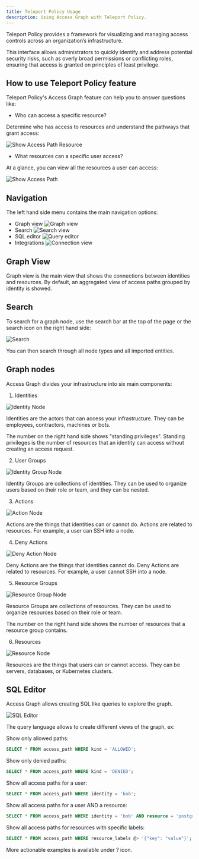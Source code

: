 ```yaml
---
title: Teleport Policy Usage
description: Using Access Graph with Teleport Policy.
---
```


Teleport Policy provides a framework for visualizing and managing access controls across an organization’s infrastructure. 

This interface allows administrators to quickly identify and address potential security risks, 
such as overly broad permissions or conflicting roles, ensuring that access is granted 
on principles of least privilege.

## How to use Teleport Policy feature

Teleport Policy's Access Graph feature can help you to answer questions like:

- Who can access a specific resource?

Determine who has access to resources and understand the pathways that grant access:

![Show Access Path Resource](../../../../img/access-graph/show-access-path-resource.gif)

- What resources can a specific user access?

At a glance, you can view all the resources a user can access:

![Show Access Path](../../../../img/access-graph/show-access-path.gif)

## Navigation

The left hand side menu contains the main navigation options:

- Graph view ![Graph view](../../../../img/access-graph/graph_view.png)
- Search ![Search view](../../../../img/access-graph/search_view.png)
- SQL editor ![Query editor](../../../../img/access-graph/query_view.png)
- Integrations ![Connection view](../../../../img/access-graph/connection_view.png)

## Graph View

Graph view is the main view that shows the connections between identities and resources.
By default, an aggregated view of access paths grouped by identity is showed.

## Search

To search for a graph node, use the search bar at the top of the page or the search icon on the right hand side:

![Search](../../../../img/access-graph/search.png)

You can then search through all node types and all imported entities.

## Graph nodes

Access Graph divides your infrastructure into six main components:

1. Identities

![Identity Node](../../../../img/access-graph/identity-node.png)

Identities are the actors that can access your infrastructure. They can be employees, contractors, machines or bots.

The number on the right hand side shows "standing privileges". Standing privileges is the number of 
resources that an identity can access without creating an access request.

2. User Groups

![Identity Group Node](../../../../img/access-graph/identity-group-node.png)

Identity Groups are collections of identities. They can be used to organize users
based on their role or team, and they can be nested.

3. Actions

![Action Node](../../../../img/access-graph/allow-action-node.png)

Actions are the things that identities can or cannot do. Actions are related to resources. 
For example, a user can SSH into a node.

4. Deny Actions

![Deny Action Node](../../../../img/access-graph/deny-action-node.png)

Deny Actions are the things that identities cannot do. Deny Actions are related to resources. 
For example, a user cannot SSH into a node.

5. Resource Groups

![Resource Group Node](../../../../img/access-graph/resource-group-node.png)

Resource Groups are collections of resources. They can be used to organize resources based on their role or team.

The number on the right hand side shows the number of resources that a resource group contains.

6. Resources

![Resource Node](../../../../img/access-graph/resource-node.png)

Resources are the things that users can or cannot access. They can be servers, databases, or Kubernetes clusters.

## SQL Editor

Access Graph allows creating SQL like queries to explore the graph.

![SQL Editor](../../../../img/access-graph/sql-editor.png)

The query language allows to create different views of the graph, ex:

Show only allowed paths:

```sql
SELECT * FROM access_path WHERE kind = 'ALLOWED';
```

Show only denied paths:
```sql
SELECT * FROM access_path WHERE kind = 'DENIED';
```

Show all access paths for a user:
```sql
SELECT * FROM access_path WHERE identity = 'bob';
```

Show all access paths for a user AND a resource:
```sql
SELECT * FROM access_path WHERE identity = 'bob' AND resource = 'postgres';
```

Show all access paths for resources with specific labels:
```sql
SELECT * FROM access_path WHERE resource_labels @> '{"key": "value"}';
```

More actionable examples is available under ? icon.